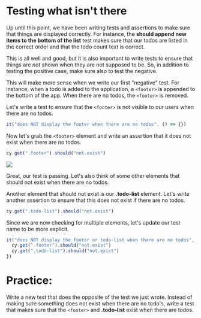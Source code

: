 # Testing what isn't there

Up until this point, we have been writing tests and assertions to make sure that things are displayed correctly. For instance, the **should append new items to the bottom of the list** test makes sure that our todos are listed in the correct order and that the todo count text is correct.

This is all well and good, but it is also important to write tests to ensure that things are _not_ shown when they are not supposed to be. So, in addition to testing the positive case, make sure also to test the negative.

This will make more sense when we write our first "negative" test. For instance, when a todo is added to the application, a `<footer>` is appended to the bottom of the app. When there are no todos, the `<footer>` is removed.

Let's write a test to ensure that the `<footer>` is not visible to our users when there are no todos.

```js
it("does NOT display the footer when there are no todos", () => {})
```

Now let's grab the `<footer>` element and write an assertion that it does not exist when there are no todos.

```js
cy.get(".footer").should("not.exist")
```

![](/images/testing-your-first-application/testing-what-isnt-there/Screen_Shot_2021-06-25_at_2.33.00_PM.png)

Great, our test is passing. Let's also think of some other elements that should not exist when there are no todos.

Another element that should not exist is our **.todo-list** element. Let's write another assertion to ensure that this does not exist if there are no todos.

```js
cy.get(".todo-list").should("not.exist")
```

Since we are now checking for multiple elements, let's update our test name to be more explicit.

```js
it("does NOT display the footer or todo-list when there are no todos", () => {
  cy.get(".footer").should("not.exist")
  cy.get(".todo-list").should("not.exist")
})
```

# Practice:

Write a new test that does the opposite of the test we just wrote. Instead of making sure something does not exist when there are no todo's, write a test that makes sure that the `<footer>` and **.todo-list** exist when there are todos.
